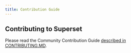 ```yaml
---
title: Contribution Guide
---
```


Contributing to Superset
-------------

Please read the Community Contribution Guide [described in CONTRIBUTING.MD](https://github.com/apache/incubator-superset/blob/master/CONTRIBUTING.md).
